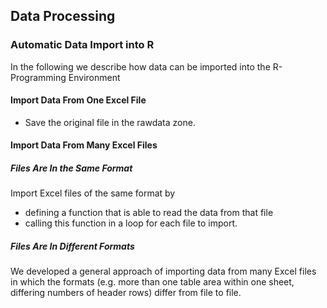 ## Data Processing

### Automatic Data Import into R

In the following we describe how data can be imported into the R-Programming
Environment

#### Import Data From One Excel File

* Save the original file in the rawdata zone. 


#### Import Data From Many Excel Files

##### Files Are In the Same Format

Import Excel files of the same format by 

* defining a function that is able to read the data from that file
* calling this function in a loop for each file to import.

##### Files Are In Different Formats

We developed a general approach of importing data from many Excel files in which 
the formats (e.g. more than one table area within one sheet, differing numbers
of header rows) differ from file to file.
